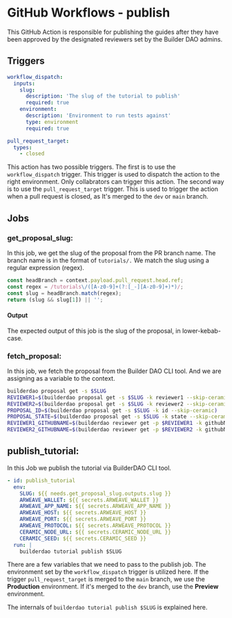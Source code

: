 
# GitHub Workflows - publish

This GitHub Action is responsible for publishing the guides after they have been approved by the designated reviewers set by the Builder DAO admins.

## Triggers

```yaml
workflow_dispatch:
  inputs:
    slug:
      description: 'The slug of the tutorial to publish'
      required: true
    environment:
      description: 'Environment to run tests against'
      type: environment
      required: true

pull_request_target:
  types:
    - closed
```

This action has two possible triggers. The first is to use the `workflow_dispatch` trigger. This trigger is used to dispatch the action to the right environment. Only collabrators can trigger this action. The second way is to use the `pull_request_target` trigger. This is used to trigger the action when a pull request is closed, as It's merged to the `dev` or `main` branch.

## Jobs

### get_proposal_slug:

In this job, we get the slug of the proposal from the PR branch name.
The branch name is in the format of `tutorials/.` We match the slug using a regular expression (regex).

```js
const headBranch = context.payload.pull_request.head.ref;
const regex = /tutorials\/([A-z0-9]+(?:[_-][A-z0-9]+)*)/;
const slug = headBranch.match(regex);
return (slug && slug[1]) || '';
```

#### Output

The expected output of this job is the slug of the proposal, in lower-kebab-case.

### fetch_proposal:

In this job, we fetch the proposal from the Builder DAO CLI tool. And we are assigning as a variable to the context.

```bash
builderdao proposal get -s $SLUG
REVIEWER1=$(builderdao proposal get -s $SLUG -k reviewer1 --skip-ceramic)
REVIEWER2=$(builderdao proposal get -s $SLUG -k reviewer2 --skip-ceramic)
PROPOSAL_ID=$(builderdao proposal get -s $SLUG -k id --skip-ceramic)
PROPOSAL_STATE=$(builderdao proposal get -s $SLUG -k state --skip-ceramic)
REVIEWER1_GITHUBNAME=$(builderdao reviewer get -p $REVIEWER1 -k githubName)
REVIEWER2_GITHUBNAME=$(builderdao reviewer get -p $REVIEWER2 -k githubName)
```

## publish_tutorial:

In this Job we publish the tutorial via BuilderDAO CLI tool.

```yaml
- id: publish_tutorial
  env:
    SLUG: ${{ needs.get_proposal_slug.outputs.slug }}
    ARWEAVE_WALLET: ${{ secrets.ARWEAVE_WALLET }}
    ARWEAVE_APP_NAME: ${{ secrets.ARWEAVE_APP_NAME }}
    ARWEAVE_HOST: ${{ secrets.ARWEAVE_HOST }}
    ARWEAVE_PORT: ${{ secrets.ARWEAVE_PORT }}
    ARWEAVE_PROTOCOL: ${{ secrets.ARWEAVE_PROTOCOL }}
    CERAMIC_NODE_URL: ${{ secrets.CERAMIC_NODE_URL }}
    CERAMIC_SEED: ${{ secrets.CERAMIC_SEED }}
  run: |
    builderdao tutorial publish $SLUG
```

There are a few variables that we need to pass to the publish job. The environment set by the `workflow_dispatch` trigger is utilized here. If the trigger `pull_request_target` is merged to the `main` branch, we use the **Production** environment. If it's merged to the `dev` branch, use the **Preview** environment.

The internals of `builderdao tutorial publish $SLUG` is explained here.

<Authors path="apps/docs/pages/github_workflows/publish.mdx" />
